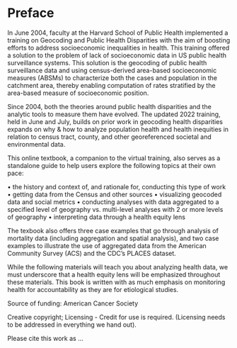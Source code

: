 # Preface {#preface}

In June 2004, faculty at the Harvard School of Public Health implemented a training on Geocoding and Public Health Disparities with the aim of boosting efforts to address socioeconomic inequalities in health. This training offered a solution to the problem of lack of socioeconomic data in US public health surveillance systems. This solution is the geocoding of public health surveillance data and using census-derived area-based socioeconomic measures (ABSMs) to characterize both the cases and population in the catchment area, thereby enabling computation of rates stratified by the area-based measure of socioeconomic position.

Since 2004, both the theories around public health disparities and the analytic tools to measure them have evolved. The updated 2022 training, held in June and July, builds on prior work in geocoding health disparities expands on why & how to analyze population health and health inequities in relation to census tract, county, and other georeferenced societal and environmental data.

This online textbook, a companion to the virtual training, also serves as a standalone guide to help users explore the following topics at their own pace:

• the history and context of, and rationale for, conducting this type of work
• getting data from the Census and other sources 
• visualizing geocoded data and social metrics 
• conducting analyses with data aggregated to a specified level of geography vs. multi-level analyses with 2 or more levels of geography
• interpreting data through a health equity lens

The texbook also offers three case examples that go through analysis of mortality data (including aggregation and spatial analysis), and two case examples to illustrate the use of aggregated data from the American Community Survey (ACS) and the CDC's PLACES dataset.

While the following materials will teach you about analyzing health data, we
must underscore that a health equity lens will be emphasized throughout these
materials. This book is written with as much emphasis on monitoring health for
accountability as they are for etiological studies.


Source of funding: American Cancer Society

Creative copyright; Licensing - Credit for use is required. 
(Licensing needs to be addressed in everything we hand out).

Please cite this work as ... 

